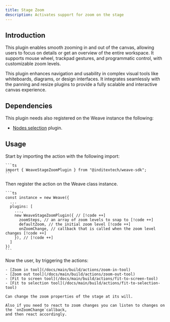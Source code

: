 ```yaml
---
title: Stage Zoom
description: Activates support for zoom on the stage
---
```



## Introduction

This plugin enables smooth zooming in and out of the canvas, allowing users to
focus on details or get an overview of the entire workspace. It supports mouse wheel,
trackpad gestures, and programmatic control, with customizable zoom levels.

This plugin enhances navigation and usability in complex visual tools like
whiteboards, diagrams, or design interfaces. It integrates seamlessly with the
panning and resize plugins to provide a fully scalable and interactive canvas
experience.

## Dependencies

This plugin needs also registered on the Weave instance the following:

- [Nodes selection](/docs/main/build/plugins/nodes-selection) plugin.

## Usage

<Accordions className="bg-transparent">
  <Accordion title="1. Import the plugin" id="import-plugin">
    Start by importing the action with the following import:

    ```ts
    import { WeaveStageZoomPlugin } from "@inditextech/weave-sdk";
    ```

  </Accordion>
  <Accordion title="2. Register the plugin" id="register-plugin">
    Then register the action on the Weave class instance.

    ```ts
    const instance = new Weave({
      ...
      plugins: [
        ...,
        new WeaveStageZoomPlugin({ // [!code ++]
          zoomSteps, // an array of zoom levels to snap to [!code ++]
          defaultZoom, // the initial zoom level [!code ++]
          onZoomChange, // callback that is called when the zoom level changes [!code ++]
        }), // [!code ++]
      ]
    })
    ```

  </Accordion>
  <Accordion title="3. Use the plugin" id="use-the-plugin">
    Now the user, by triggering the actions:

    - [Zoom in tool](/docs/main/build/actions/zoom-in-tool)
    - [Zoom out tool](/docs/main/build/actions/zoom-out-tool)
    - [Fit to screen tool](/docs/main/build/actions/fit-to-screen-tool)
    - [Fit to selection tool](/docs/main/build/actions/fit-to-selection-tool)

    Can change the zoom properties of the stage at its will.

    Also if you need to react to zoom changes you can listen to changes on the `onZoomChange`callback,
    and then react accordingly.

  </Accordion>
</Accordions>
